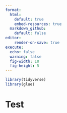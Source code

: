 ```yaml
---
format: 
  html:
    default: true
    embed-resources: true
  markdown_github:
    default: false
editor:
    render-on-save: true
execute: 
  echo: false
  warning: false
  fig-width: 10
  fig-height: 5
---
```



```r
library(tidyverse)
library(glue)
```


# Test

```r

```